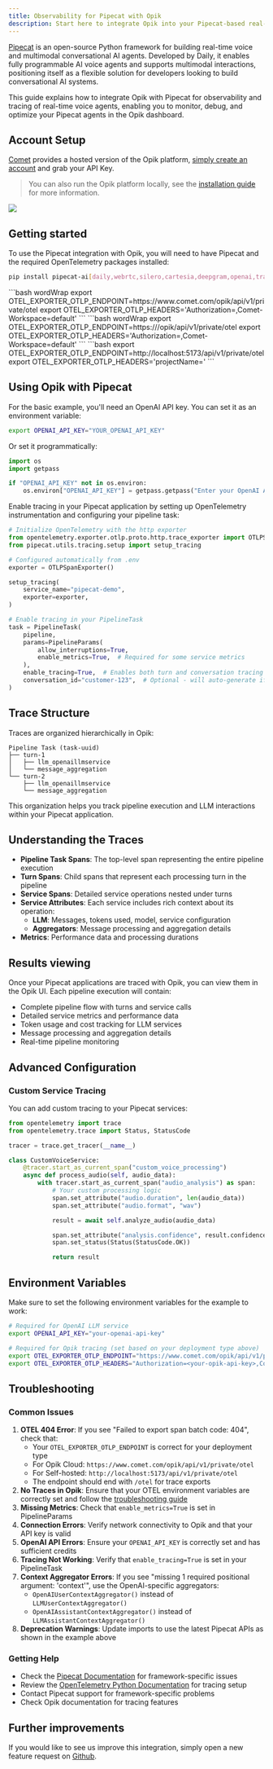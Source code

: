 ```yaml
---
title: Observability for Pipecat with Opik
description: Start here to integrate Opik into your Pipecat-based real-time voice agent application for end-to-end LLM observability, unit testing, and optimization.
---
```


[Pipecat](https://github.com/pipecat-ai/pipecat) is an open-source Python framework for building real-time voice and multimodal conversational AI agents. Developed by Daily, it enables fully programmable AI voice agents and supports multimodal interactions, positioning itself as a flexible solution for developers looking to build conversational AI systems.

This guide explains how to integrate Opik with Pipecat for observability and tracing of real-time voice agents, enabling you to monitor, debug, and optimize your Pipecat agents in the Opik dashboard.

## Account Setup

[Comet](https://www.comet.com/site?from=llm&utm_source=opik&utm_medium=colab&utm_content=pipecat&utm_campaign=opik) provides a hosted version of the Opik platform, [simply create an account](https://www.comet.com/signup?from=llm&utm_source=opik&utm_medium=colab&utm_content=pipecat&utm_campaign=opik) and grab your API Key.

> You can also run the Opik platform locally, see the [installation guide](https://www.comet.com/docs/opik/self-host/overview/?from=llm&utm_source=opik&utm_medium=colab&utm_content=pipecat&utm_campaign=opik) for more information.

<Frame>
  <img src="/img/tracing/pipecat_integration.png" />
</Frame>

## Getting started

To use the Pipecat integration with Opik, you will need to have Pipecat and the required OpenTelemetry packages installed:

```bash
pip install pipecat-ai[daily,webrtc,silero,cartesia,deepgram,openai,tracing] opentelemetry-exporter-otlp-proto-http websockets
```

<Tabs>
    <Tab value="Opik Cloud" title="Opik Cloud">
        ```bash wordWrap
        export OTEL_EXPORTER_OTLP_ENDPOINT=https://www.comet.com/opik/api/v1/private/otel
        export OTEL_EXPORTER_OTLP_HEADERS='Authorization=<your-api-key>,Comet-Workspace=default'
        ```
    </Tab>
    <Tab value="Enterprise deployment" title="Enterprise deployment">
        ```bash wordWrap
        export OTEL_EXPORTER_OTLP_ENDPOINT=https://<comet-deployment-url>/opik/api/v1/private/otel
        export OTEL_EXPORTER_OTLP_HEADERS='Authorization=<your-api-key>,Comet-Workspace=default'
        ```
    </Tab>
    <Tab value="Self-hosted instance" title="Self-hosted instance">
        ```bash
        export OTEL_EXPORTER_OTLP_ENDPOINT=http://localhost:5173/api/v1/private/otel
        export OTEL_EXPORTER_OTLP_HEADERS='projectName=<your-project-name>'
        ```
    </Tab>
</Tabs>

## Using Opik with Pipecat

For the basic example, you'll need an OpenAI API key. You can set it as an environment variable:

```bash
export OPENAI_API_KEY="YOUR_OPENAI_API_KEY"
```

Or set it programmatically:

```python
import os
import getpass

if "OPENAI_API_KEY" not in os.environ:
    os.environ["OPENAI_API_KEY"] = getpass.getpass("Enter your OpenAI API key: ")
```

Enable tracing in your Pipecat application by setting up OpenTelemetry instrumentation and configuring your pipeline task:

```python
# Initialize OpenTelemetry with the http exporter
from opentelemetry.exporter.otlp.proto.http.trace_exporter import OTLPSpanExporter
from pipecat.utils.tracing.setup import setup_tracing

# Configured automatically from .env
exporter = OTLPSpanExporter()

setup_tracing(
    service_name="pipecat-demo",
    exporter=exporter,
)

# Enable tracing in your PipelineTask
task = PipelineTask(
    pipeline,
    params=PipelineParams(
        allow_interruptions=True,
        enable_metrics=True,  # Required for some service metrics
    ),
    enable_tracing=True,  # Enables both turn and conversation tracing
    conversation_id="customer-123",  # Optional - will auto-generate if not provided
)
```

## Trace Structure

Traces are organized hierarchically in Opik:

```
Pipeline Task (task-uuid)
├── turn-1
│   ├── llm_openaillmservice
│   └── message_aggregation
└── turn-2
    ├── llm_openaillmservice
    └── message_aggregation
```

This organization helps you track pipeline execution and LLM interactions within your Pipecat application.

## Understanding the Traces

- **Pipeline Task Spans**: The top-level span representing the entire pipeline execution
- **Turn Spans**: Child spans that represent each processing turn in the pipeline
- **Service Spans**: Detailed service operations nested under turns
- **Service Attributes**: Each service includes rich context about its operation:
  - **LLM**: Messages, tokens used, model, service configuration
  - **Aggregators**: Message processing and aggregation details
- **Metrics**: Performance data and processing durations

## Results viewing

Once your Pipecat applications are traced with Opik, you can view them in the Opik UI. Each pipeline execution will contain:

- Complete pipeline flow with turns and service calls
- Detailed service metrics and performance data
- Token usage and cost tracking for LLM services
- Message processing and aggregation details
- Real-time pipeline monitoring

## Advanced Configuration

### Custom Service Tracing

You can add custom tracing to your Pipecat services:

```python
from opentelemetry import trace
from opentelemetry.trace import Status, StatusCode

tracer = trace.get_tracer(__name__)

class CustomVoiceService:
    @tracer.start_as_current_span("custom_voice_processing")
    async def process_audio(self, audio_data):
        with tracer.start_as_current_span("audio_analysis") as span:
            # Your custom processing logic
            span.set_attribute("audio.duration", len(audio_data))
            span.set_attribute("audio.format", "wav")

            result = await self.analyze_audio(audio_data)

            span.set_attribute("analysis.confidence", result.confidence)
            span.set_status(Status(StatusCode.OK))

            return result
```

## Environment Variables

Make sure to set the following environment variables for the example to work:

```bash
# Required for OpenAI LLM service
export OPENAI_API_KEY="your-openai-api-key"

# Required for Opik tracing (set based on your deployment type above)
export OTEL_EXPORTER_OTLP_ENDPOINT="https://www.comet.com/opik/api/v1/private/otel"
export OTEL_EXPORTER_OTLP_HEADERS="Authorization=<your-opik-api-key>,Comet-Workspace=default"
```

## Troubleshooting

### Common Issues

1. **OTEL 404 Error**: If you see "Failed to export span batch code: 404", check that:
   - Your `OTEL_EXPORTER_OTLP_ENDPOINT` is correct for your deployment type
   - For Opik Cloud: `https://www.comet.com/opik/api/v1/private/otel`
   - For Self-hosted: `http://localhost:5173/api/v1/private/otel`
   - The endpoint should end with `/otel` for trace exports
2. **No Traces in Opik**: Ensure that your OTEL environment variables are correctly set and follow the [troubleshooting guide](/tracing/troubleshooting)
3. **Missing Metrics**: Check that `enable_metrics=True` is set in PipelineParams
4. **Connection Errors**: Verify network connectivity to Opik and that your API key is valid
5. **OpenAI API Errors**: Ensure your `OPENAI_API_KEY` is correctly set and has sufficient credits
6. **Tracing Not Working**: Verify that `enable_tracing=True` is set in your PipelineTask
7. **Context Aggregator Errors**: If you see "missing 1 required positional argument: 'context'", use the OpenAI-specific aggregators:
   - `OpenAIUserContextAggregator()` instead of `LLMUserContextAggregator()`
   - `OpenAIAssistantContextAggregator()` instead of `LLMAssistantContextAggregator()`
8. **Deprecation Warnings**: Update imports to use the latest Pipecat APIs as shown in the example above

### Getting Help

- Check the [Pipecat Documentation](https://github.com/pipecat-ai/pipecat) for framework-specific issues
- Review the [OpenTelemetry Python Documentation](https://opentelemetry.io/docs/instrumentation/python/) for tracing setup
- Contact Pipecat support for framework-specific problems
- Check Opik documentation for tracing features

## Further improvements

If you would like to see us improve this integration, simply open a new feature
request on [Github](https://github.com/comet-ml/opik/issues).
